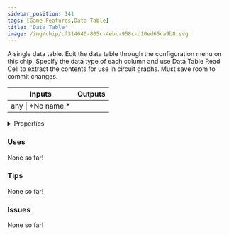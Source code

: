 ```yaml
---
sidebar_position: 141
tags: [Game Features,Data Table]
title: 'Data Table'
image: /img/chip/cf314640-805c-4ebc-958c-d10ed65ca9b8.svg
---
```


A single data table. Edit the data table through the configuration menu on this chip. Specify the data type of each column and use Data Table Read Cell to extract the contents for use in circuit graphs. Must save room to commit changes.



<IChip uuid="cf314640-805c-4ebc-958c-d10ed65ca9b8"/>

<table><thead><tr><th>Inputs</th><th>Outputs</th></tr></thead><tbody><tr><td>any | *No name.*</td><td /></tr></tbody></table>

<details>
  <summary>Properties</summary>
  <div>
    <div>
    <table>
      <tbody>
        <tr>
          <td>Is beta required?</td>
          <td>No</td>
        </tr>
        <tr>
          <td>Is chip a trolling risk?</td>
          <td>No</td>
        </tr>
        <tr>
          <td>Is chip a role assignment risk?</td>
          <td>No</td>
        </tr>
        <tr>
          <td>Chip UUID</td>
          <td>cf314640-805c-4ebc-958c-d10ed65ca9b8</td>
        </tr>
        <tr>
          <td>Room availability</td>
          <td>Available everywhere</td>
        </tr>
      </tbody>
    </table>
    </div>
  </div>
</details>

### Uses

None so far!

### Tips

None so far!

### Issues

None so far!